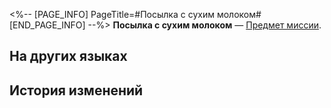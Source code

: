 <%-- [PAGE_INFO]
PageTitle=#Посылка с сухим молоком#
[END_PAGE_INFO] --%>
{{Предмет Инфобокс
|id          = 140082
|Изображение = Предмет Посылка с сухим молоком.png
|Тип         = Предмет миссии
|Инвентарь   = Миссии
|Редкость    = 3
|Эффект      = 
|Описание    = Одна из анонимных посылок, доставленных в клинику.
}}
{{Описание|''«Сухое молоко, термическая детская бутылочка. Действительно, очень предусмотрительно...»''}}
'''Посылка с сухим молоком''' — [[Предмет миссии]].

==На других языках==
{{На других языках
|en   = Milk Powder Package
|zhs  = 装有奶粉的包裹
|zht  = 裝有奶粉的包裹
|ja   = 粉ミルクが入ってる包
|ko   = 분유가 든 보따리
|es   = Paquete con leche en polvo
|fr   = Paquet de lait en poudre
|ru   = Посылка с сухим молоком
|th   = พัสดุที่บรรจุนมผง
|vi   = Gói Hàng Chứa Sữa Bột
|de   = Paket mit Milchpulver
|id   = Bungkusan Berisi Susu Bubuk
|pt   = Pacote de Leite em Pó
}}

==История изменений==
{{История изменений|3.5}}